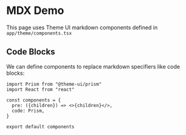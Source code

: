 

# MDX Demo

This page uses Theme UI markdown components defined in `app/theme/components.tsx`

## Code Blocks

We can define components to replace markdown specifiers like code blocks:

```tsx copy
import Prism from "@theme-ui/prism"
import React from "react"

const components = {
  pre: ({children}) => <>{children}</>,
  code: Prism,
}

export default components
```
